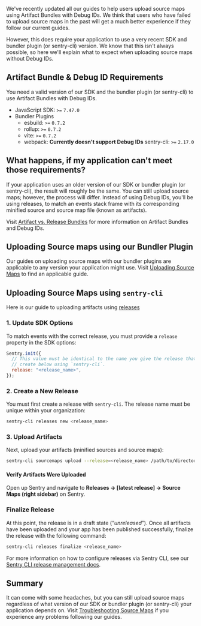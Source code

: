 We've recently updated all our guides to help users upload source maps using Artifact Bundles with Debug IDs. We think that users who have failed to upload source maps in the past will get a much better experience if they follow our current guides.

However, this does require your application to use a very recent SDK and bundler plugin (or sentry-cli) version. We know that this isn't always possible, so here we'll explain what to expect when uploading source maps without Debug IDs.

## Artifact Bundle & Debug ID Requirements

You need a valid version of our SDK and the bundler plugin (or sentry-cli) to use Artifact Bundles with Debug IDs.

- JavaScript SDK: `>=` `7.47.0`
- Bundler Plugins
  - esbuild: `>=` `0.7.2`
  - rollup: `>=` `0.7.2`
  - vite: `>=` `0.7.2`
  - webpack: **Currently doesn't support Debug IDs**
    sentry-cli: `>=` `2.17.0`

## What happens, if my application can't meet those requirements?

If your application uses an older version of our SDK or bundler plugin (or sentry-cli), the result will roughly be the same. You can still upload source maps; however, the process will differ. Instead of using Debug IDs, you'll be using releases, to match an events stack frame with its corresponding minified source and source map file (known as artifacts).

<Note>

Visit [Artifact vs. Release Bundles](/platforms/javascript/sourcemaps/artifact-and-release-bundles/) for more information on Artifact Bundles and Debug IDs.

</Note>

## Uploading Source maps using our Bundler Plugin

Our guides on uploading source maps with our bundler plugins are applicable to any version your application might use. Visit [Uploading Source Maps](/platforms/javascript/guides/react/sourcemaps/uploading/) to find an applicable guide.

## Uploading Source Maps using `sentry-cli`

Here is our guide to uploading artifacts using [releases](/product/releases/)

### 1. Update SDK Options

To match events with the correct release, you must provide a `release` property in the SDK options:

```javascript
Sentry.init({
  // This value must be identical to the name you give the release that you
  // create below using `sentry-cli`.
  release: "<release_name>",
});
```

### 2. Create a New Release

You must first create a release with `sentry-cli`. The release name must be unique within your organization:

```bash
sentry-cli releases new <release_name>
```

### 3. Upload Artifacts

Next, upload your artifacts (minified sources and source maps):

```bash
sentry-cli sourcemaps upload --release=<release_name> /path/to/directory
```

#### Verify Artifacts Were Uploaded

Open up Sentry and navigate to **Releases -> [latest release] -> Source Maps (right sidebar)** on Sentry.

### Finalize Release

At this point, the release is in a draft state (“_unreleased_”). Once all artifacts have been uploaded and your app has been published successfully, finalize the release with the following command:

```bash
sentry-cli releases finalize <release_name>
```

For more information on how to configure releases via Sentry CLI, see our [Sentry CLI release management docs](/product/cli/releases/).

## Summary

It can come with some headaches, but you can still upload source maps regardless of what version of our SDK or bundler plugin (or sentry-cli) your application depends on. Visit [Troubleshooting Source Maps](/platforms/javascript/sourcemaps/troubleshooting_js/) if you experience any problems following our guides.
